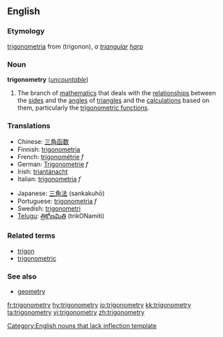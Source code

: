 ==English==

===Etymology===
{{L.}} [[trigonometria]] from {{Gr.}} (trigonon), ''a [[triangular]] [[harp]]''

===Noun===
{{wikipedia}}
'''trigonometry''' (''[[uncountable]]'')

# {{mathematics}} The branch of [[mathematics]] that deals with the [[relationship]]s between the [[side]]s and the [[angle]]s of [[triangle]]s and the [[calculation]]s based on them, particularly the [[trigonometric function]]s.

===Translations===
{{top}}
*Chinese: [[三角函数]]
*Finnish: [[trigonometria#Finnish|trigonometria]]
*French: [[trigonométrie]] ''f''
*German: [[Trigonometrie]] ''f''
*Irish: [[triantánacht]]
*Italian: [[trigonometria#Italian|trigonometria]] ''f''
{{mid}}
*Japanese: [[三角法]] (sankakuhō)
*Portuguese: [[trigonometria#Portuguese|trigonometria]] ''f''
*Swedish: [[trigonometri]] {{c}}
*[[Telugu]]: [[త్రికోణమితి]] (trikONamiti)
{{bottom}}

===Related terms===
*[[trigon]]
*[[trigonometric]]

===See also===
*[[geometry]]

[[Category:English nouns that lack inflection template]]

[[fr:trigonometry]]
[[hy:trigonometry]]
[[io:trigonometry]]
[[kk:trigonometry]]
[[ta:trigonometry]]
[[vi:trigonometry]]
[[zh:trigonometry]]